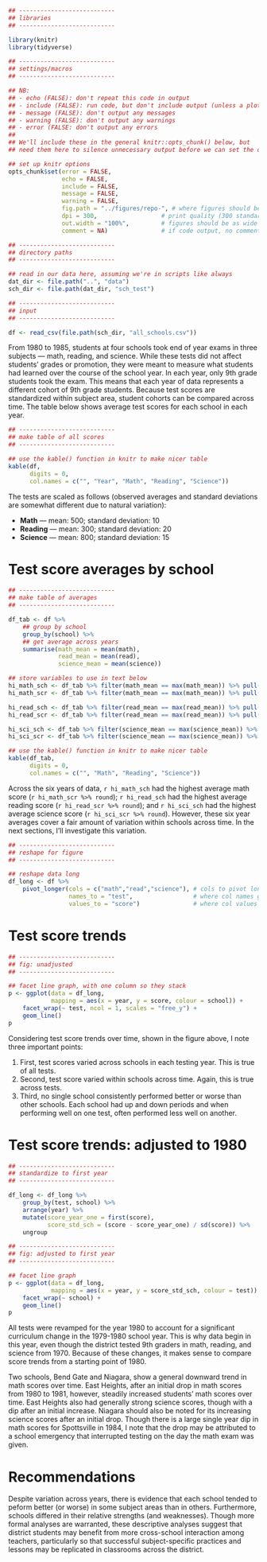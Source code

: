 ```r
## ---------------------------
## libraries
## ---------------------------

library(knitr)
library(tidyverse)

## ---------------------------
## settings/macros
## ---------------------------

## NB:
## - echo (FALSE): don't repeat this code in output
## - include (FALSE): run code, but don't include output (unless a plot)
## - message (FALSE): don't output any messages
## - warning (FALSE): don't output any warnings
## - error (FALSE: don't output any errors
##
## We'll include these in the general knitr::opts_chunk() below, but
## need them here to silence unnecessary output before we can set the options

## set up knitr options
opts_chunk$set(error = FALSE,
               echo = FALSE,
               include = FALSE,
               message = FALSE,
               warning = FALSE,
               fig.path = "../figures/repo-", # where figures should be stored
               dpi = 300,                  # print quality (300 standard for print)
               out.width = "100%",         # figures should be as wide as margins
               comment = NA)               # if code output, no comment char on LHS

## ---------------------------
## directory paths
## ---------------------------

## read in our data here, assuming we're in scripts like always
dat_dir <- file.path("..", "data")
sch_dir <- file.path(dat_dir, "sch_test")
```

```r
## ---------------------------
## input
## ---------------------------

df <- read_csv(file.path(sch_dir, "all_schools.csv"))

```

From 1980 to 1985, students at four schools took end of year exams in
three subjects --- math, reading, and science. While these tests did
not affect students' grades or promotion, they were meant to measure
what students had learned over the course of the school year. In each
year, only 9th grade students took the exam. This means that each year
of data represents a different cohort of 9th grade students. Because
test scores are standardized within subject area, student cohorts can
be compared across time. The table below shows average test scores for
each school in each year.

```r
## ---------------------------
## make table of all scores
## ---------------------------

## use the kable() function in knitr to make nicer table
kable(df,
      digits = 0,
      col.names = c("", "Year", "Math", "Reading", "Science"))
```

The tests are scaled as follows (observed averages and standard
deviations are somewhat different due to natural variation):

- **Math** --- mean: 500; standard deviation: 10
- **Reading** --- mean: 300; standard deviation: 20
- **Science** --- mean: 800; standard deviation: 15

# Test score averages by school

```r
## ---------------------------
## make table of averages
## ---------------------------

df_tab <- df %>%
    ## group by school
    group_by(school) %>%
    ## get average across years
    summarise(math_mean = mean(math),
              read_mean = mean(read),
              science_mean = mean(science))

## store variables to use in text below
hi_math_sch <- df_tab %>% filter(math_mean == max(math_mean)) %>% pull(school)
hi_math_scr <- df_tab %>% filter(math_mean == max(math_mean)) %>% pull(math_mean)

hi_read_sch <- df_tab %>% filter(read_mean == max(read_mean)) %>% pull(school)
hi_read_scr <- df_tab %>% filter(read_mean == max(read_mean)) %>% pull(read_mean)

hi_sci_sch <- df_tab %>% filter(science_mean == max(science_mean)) %>% pull(school)
hi_sci_scr <- df_tab %>% filter(science_mean == max(science_mean)) %>% pull(science_mean)

## use the kable() function in knitr to make nicer table
kable(df_tab,
      digits = 0,
      col.names = c("", "Math", "Reading", "Science"))
```

Across the six years of data, `r hi_math_sch` had the
highest average math score (`r hi_math_scr %>% round`); 
`r hi_read_sch` had the highest average reading score 
(`r hi_read_scr %>% round`); and 
`r hi_sci_sch` had the highest average science score 
(`r hi_sci_scr %>% round`). However, these six year averages cover a fair
amount of variation within schools across time. In the next sections, I'll
investigate this variation.

```r
## ---------------------------
## reshape for figure
## ---------------------------

## reshape data long
df_long <- df %>%
    pivot_longer(cols = c("math","read","science"), # cols to pivot long
                 names_to = "test",                 # where col names go
                 values_to = "score")               # where col values go

```

# Test score trends

```r
## ---------------------------
## fig: unadjusted
## ---------------------------

## facet line graph, with one column so they stack
p <- ggplot(data = df_long,
            mapping = aes(x = year, y = score, colour = school)) +
    facet_wrap(~ test, ncol = 1, scales = "free_y") +
    geom_line()
p

```

Considering test score trends over time, shown in the figure above, I
note three important points:

1. First, test scores varied across schools in each testing year. This
is true of all tests.
2. Second, test score varied within schools across time. Again, this
   is true across tests.
3. Third, no single school consistently performed better or worse than
   other schools. Each school had up and down periods and when
   performing well on one test, often performed less well on another.
   

# Test score trends: adjusted to 1980

```r
## ---------------------------
## standardize to first year
## ---------------------------

df_long <- df_long %>%
    group_by(test, school) %>%
    arrange(year) %>% 
    mutate(score_year_one = first(score),
           score_std_sch = (score - score_year_one) / sd(score)) %>%
    ungroup

```
```r
## ---------------------------
## fig: adjusted to first year
## ---------------------------

## facet line graph
p <- ggplot(data = df_long,
            mapping = aes(x = year, y = score_std_sch, colour = test)) +
    facet_wrap(~ school) +
    geom_line()
p

```

All tests were revamped for the year 1980 to account for a significant
curriculum change in the 1979-1980 school year. This is why data begin
in this year, even though the district tested 9th graders in math,
reading, and science from 1970. Because of these changes, it makes
sense to compare score trends from a starting point of 1980.

Two schools, Bend Gate and Niagara, show a general downward trend in
math scores over time. East Heights, after an initial drop in math
scores from 1980 to 1981, however, steadily increased students' math
scores over time. East Heights also had generally strong science
scores, though with a dip after an initial increase. Niagara should
also be noted for its increasing science scores after an initial
drop. Though there is a large single year dip in math scores for
Spottsville in 1984, I note that the drop may be attributed to a
school emergency that interrupted testing on the day the math exam was
given.

# Recommendations

Despite variation across years, there is evidence that each school
tended to peform better (or worse) in some subject areas than in
others. Furthermore, schools differed in their relative strengths (and
weaknesses). Though more formal analyses are warranted, these
descriptive analyses suggest that district students may benefit from
more cross-school interaction among teachers, particularly so that
successful subject-specific practices and lessons may be replicated
in classrooms across the district.
